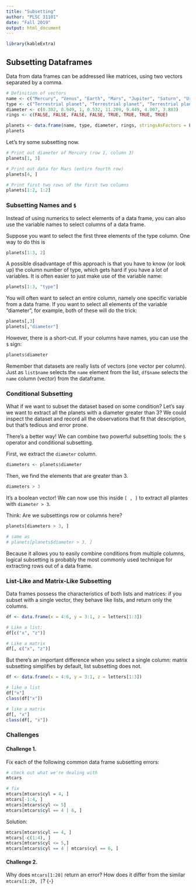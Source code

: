 ```yaml
---
title: "Subsetting"
author: "PLSC 31101"
date: "Fall 2019"
output: html_document
---
```


```r
library(kableExtra)
```

## Subsetting Dataframes

Data from data frames can be addressed like matrices, using two vectors separated by a comma.

```r
# Definition of vectors
name <- c("Mercury", "Venus", "Earth", "Mars", "Jupiter", "Saturn", "Uranus", "Neptune")
type <- c("Terrestrial planet", "Terrestrial planet", "Terrestrial planet", "Terrestrial planet", "Gas giant", "Gas giant", "Gas giant", "Gas giant")
diameter <- c(0.382, 0.949, 1, 0.532, 11.209, 9.449, 4.007, 3.883)
rings <- c(FALSE, FALSE, FALSE, FALSE, TRUE, TRUE, TRUE, TRUE)

planets <- data.frame(name, type, diameter, rings, stringsAsFactors = F)
planets
```

Let's try some subsetting now. 

```r
# Print out diameter of Mercury (row 1, column 3)
planets[1, 3]

# Print out data for Mars (entire fourth row)
planets[4, ]

# Print first two rows of the first two columns
planets[1:2, 1:2]
```

### Subsetting Names and `$`

Instead of using numerics to select elements of a data frame, you can also use the variable names to select columns of a data frame.

Suppose you want to select the first three elements of the type column. One way to do this is

```r
planets[1:3, 2]
```

A possible disadvantage of this approach is that you have to know (or look up) the column number of type, which gets hard if you have a lot of variables. It is often easier to just make use of the variable name:

```r
planets[1:3, "type"]
```

You will often want to select an entire column, namely one specific variable from a data frame. If you want to select all elements of the variable "diameter", for example, both of these will do the trick:

```r
planets[,3]
planets[,"diameter"]
```

However, there is a short-cut. If your columns have names, you can use the `$` sign:

```r
planets$diameter
```

Remember that datasets are really lists of vectors (one vector per column). Just as `list$name` selects the `name` element from the list, `df$name` selects the `name` column (vector) from the dataframe.

### Conditional Subsetting

What if we want to subset the dataset based on some condition? Let's say we want to extract all the planets with a diameter greater than 3? We could inspect the dataset and record all the observations that fit that description, but that's tedious and error prone.

There's a better way! We can combine two powerful subsetting tools: the `$` operator and conditional subsetting.

First, we extract the `diameter` column.

```r
diameters <- planets$diameter
```

Then, we find the elements that are greater than 3.

```r
diameters > 3
```

It's a boolean vector! We can now use this inside `[ , ]` to extract all plantes with `diameter > 3`. 

Think: Are we subsettings row or columns here?

```r
planets[diameters > 3, ]

# same as
# planets[planets$diameter > 3, ]
```

Because it allows you to easily combine conditions from multiple columns, logical subsetting is probably the most commonly used technique for extracting rows out of a data frame. 

### List-Like and Matrix-Like Subsetting

Data frames possess the characteristics of both lists and matrices: if you subset with a single vector, they behave like lists, and return only the columns.

```r
df <- data.frame(x = 4:6, y = 3:1, z = letters[1:3])

# Like a list:
df[c("x", "z")]

# Like a matrix
df[, c("x", "z")]
```

But there’s an important difference when you select a single column: matrix subsetting simplifies by default, list subsetting does not.

```r
df <- data.frame(x = 4:6, y = 3:1, z = letters[1:3])

# like a list
df["x"]
class(df["x"])

# like a matrix
df[, "x"]
class(df[, "x"])
```

### Challenges

#### Challenge 1. {-}

Fix each of the following common data frame subsetting errors:

```r
# check out what we're dealing with
mtcars

# fix
mtcars[mtcars$cyl = 4, ]
mtcars[-1:4, ]
mtcars[mtcars$cyl <= 5]
mtcars[mtcars$cyl == 4 | 6, ]

```

Solution:
```r
mtcars[mtcars$cyl == 4, ]
mtcars[-c(1:4), ]
mtcars[mtcars$cyl <= 5,]
mtcars[mtcars$cyl == 4 | mtcars$cyl == 6, ]
```

#### Challenge 2. {-} 

Why does `mtcars[1:20]` return an error? How does it differ from the similar `mtcars[1:20, ]`? {-}
